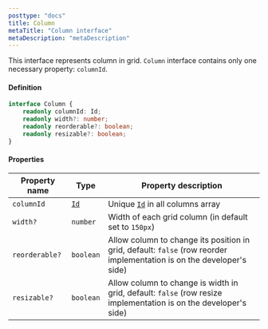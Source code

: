 ```yaml
---
posttype: "docs"
title: Column
metaTitle: "Column interface"
metaDescription: "metaDescription"
---
```


This interface represents column in grid. `Column` interface contains only one necessary property: `columnId`.

#### Definition

```ts
interface Column {
    readonly columnId: Id;
    readonly width?: number;
    readonly reorderable?: boolean;
    readonly resizable?: boolean;
}
```

#### Properties

| Property name     | Type                                          | Property description | 
| ------------      | -------------                                 | -------------------- |
| `columnId`        | [`Id`](/docs/3.0/7-api/1-types/4-id/)         | Unique [`Id`](/docs/3.0/7-api/1-types/4-id/) in all columns array | 
| `width?`          | `number`                                      | Width of each grid column (in default set to `150px`) | 
| `reorderable?`    | `boolean`                                     | Allow column to change its position in grid, default: `false` (row reorder implementation is on the developer's side)  | 
| `resizable?`      | `boolean`                                     | Allow column to change is width in grid, default: `false` (row resize implementation is on the developer's side)  | 